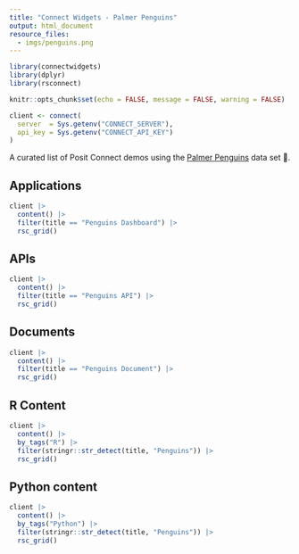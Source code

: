 ```yaml
---
title: "Connect Widgets - Palmer Penguins"
output: html_document
resource_files:
  - imgs/penguins.png
---
```


```r
library(connectwidgets)
library(dplyr)
library(rsconnect)

knitr::opts_chunk$set(echo = FALSE, message = FALSE, warning = FALSE)

client <- connect(
  server  = Sys.getenv("CONNECT_SERVER"),
  api_key = Sys.getenv("CONNECT_API_KEY")
)
```

A curated list of Posit Connect demos using the [Palmer Penguins](https://allisonhorst.github.io/palmerpenguins/) data set 🐧.


## Applications

```r
client |> 
  content() |> 
  filter(title == "Penguins Dashboard") |>
  rsc_grid()
```

## APIs

```r
client |> 
  content() |> 
  filter(title == "Penguins API") |>
  rsc_grid()
```

## Documents

```r
client |> 
  content() |> 
  filter(title == "Penguins Document") |>
  rsc_grid()
```


## R Content

```r
client |> 
  content() |> 
  by_tags("R") |> 
  filter(stringr::str_detect(title, "Penguins")) |>
  rsc_grid()
```

## Python content

```r
client |> 
  content() |> 
  by_tags("Python") |> 
  filter(stringr::str_detect(title, "Penguins")) |>
  rsc_grid()
```

